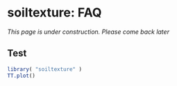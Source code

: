 soiltexture: FAQ
================

_This page is under construction. Please come back later_

Test
----

```r
library( "soiltexture" ) 
TT.plot()
```
